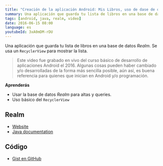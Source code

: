 ```yaml
---
title: "Creación de la aplicación Android: Mis Libros, uso de dase de datos Realm"
summary: Una aplicación que guarda tu lista de libros en una base de datos Realm.
tags: [android, java, realm, video]
date: 2016-06-15 08:00
language: es
youtubeId: 3xA0mDM-rDU
---
```


Una aplicación que guarda tu lista de libros en una base de datos *Realm*. Se usa un `RecyclerView` para mostrar la lista.

<YouTube videoId="3xA0mDM-rDU" />

> Este video fue grabado en vivo del curso básico de desarrollo de aplicaciones Android el 2016. Algunas cosas pueden haber cambiado y/o desarrolladas de la forma más sencilla posible, aún así, es buena referencia para quienes que inician en Android y/o programación.

__Aprenderás__

* Usar la base de datos _Realm_ para altas y queries.
* Uso básico del `RecyclerView`

## Realm

* [Website](https://realm.io/)
* [Java documentation](https://realm.io/docs/java/6.0.2/)

## Código

* [Gist en GitHub](https://gist.github.com/alvareztech/70f908d3aebd6488bb84d5ccb497e0dc)
